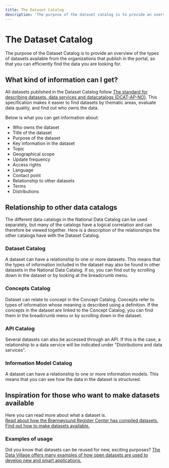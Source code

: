 ```yaml
---
title: The Dataset Catalog
description: 'The purpose of the dataset catalog is to provide an overview of the types of datasets available from the organizations that publish in the portal.'
---
```


# The Dataset Catalog

<Ingress>
    The purpose of the Dataset Catalog is to provide an overview of the types of datasets available from the
    organizations that publish in the portal, so that you can efficiently find the data you are looking for.
</Ingress>

<CatalogPromo
    text='Would you like to search the Dataset Catalog?'
    button='Find dataset →'
    link='/datasets'
/>

## What kind of information can I get?

All datasets published in the Dataset Catalog follow [The standard for describing datasets, data services and datacatalogs (DCAT-AP-NO)](https://data.norge.no/specification/dcat-ap-no/). This specification makes it easier to find datasets by thematic areas, evaluate data quality, and find out who owns the data.

Below is what you can get information about:

- Who owns the dataset
- Title of the dataset
- Purpose of the dataset
- Key information in the dataset
- Topic
- Geographical scope
- Update frequency
- Access rights
- Language
- Contact point
- Relationship to other datasets
- Terms
- Distributions

## Relationship to other data catalogs

The different data catalogs in the National Data Catalog can be used separately, but many of the catalogs have a logical correlation and can therefore be viewed together. Here is a description of the relationships the other catalogs have with the Dataset Catalog.

### Dataset Catalog

A dataset can have a relationship to one or more datasets. This means that the types of information included in the dataset may also be found in other datasets in the National Data Catalog. If so, you can find out by scrolling down in the dataset or by looking at the breadcrumb menu.

### Concepts Catalog

Dataset can relate to concept in the Concept Catalog. Concepts refer to types of information whose meaning is described using a definition. If the concepts in the dataset are linked to the Concept Catalog, you can find them in the breadcrumb menu or by scrolling down in the dataset.

### API Catalog

Several datasets can also be accessed through an API. If this is the case, a relationship to a data service will be indicated under "Distributions and data services".

### Information Model Catalog

A dataset can have a relationship to one or more information models. This means that you can see how the data in the dataset is structured.

## Inspiration for those who want to make datasets available

Here you can read more about what a dataset is.  
[Read about how the Brønnøysund Register Center has compiled datasets.](https://www.digdir.no/informasjonsforvaltning/hvordan-bestemme-hva-et-datasett-er-og-hvilke-datasett-som-skal-beskrives/2198)  
[Find out how to make datasets available.](https://www.digdir.no/informasjonsforvaltning/steg-6-tilgjengeliggjore/2725)

### Examples of usage

Did you know that datasets can be reused for new, exciting purposes? [The Data Village offers many examples of how open datasets are used to develop new and smart applications.](https://datalandsbyen.norge.no/category/2/gode-eksempler-p%C3%A5-bruk)
